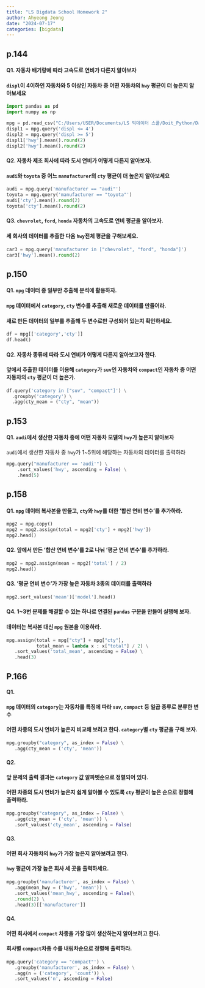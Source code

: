 ```yaml
---
title: "LS Bigdata School Homework 2"
author: Ahyeong Jeong
date: "2024-07-17"
categories: [bigdata]
---
```

## p.144
#### Q1. 자동차 배기량에 따라 고속도로 연비가 다른지 알아보자
#### `displ`이 4이하인 자동차와 5 이상인 자동차 중 어떤 자동차의 `hwy` 평균이 더 높은지 알아보세요
```python
import pandas as pd
import numpy as np
```

```python
mpg = pd.read_csv("C:/Users/USER/Documents/LS 빅데이터 스쿨/Doit_Python/Data/mpg.csv")
displ1 = mpg.query('displ <= 4')
displ2 = mpg.query('displ >= 5')
displ1['hwy'].mean().round(2)
displ2['hwy'].mean().round(2)
```

#### Q2. 자동차 제조 회사에 따라 도시 연비가 어떻게 다른지 알아보자.
#### `audi`와 `toyota` 중 어느 `manufacturer`의 `cty` 평균이 더 높은지 알아보세요
```python
audi = mpg.query('manufacturer == "audi"')
toyota = mpg.query('manufacturer == "toyota"')
audi['cty'].mean().round(2)
toyota['cty'].mean().round(2)
```

#### Q3. `chevrolet`, `ford`, `honda` 자동차의 고속도로 연비 평균을 알아보자.
#### 세 회사의 데이터를 추출한 다음 `hwy`전체 평균을 구해보세요.
```python
car3 = mpg.query('manufacturer in ["chevrolet", "ford", "honda"]')
car3['hwy'].mean().round(2)
```
## p.150
#### Q1. `mpg` 데이터 중 일부만 추출해 분석에 활용하자. 
#### `mpg` 데이터에서 `category`, `cty` 변수를 추출해 새로운 데이터를 만들어라. 
#### 새로 만든 데이터의 일부를 추출해 두 변수로만 구성되어 있는지 확인하세요. 
```python
df = mpg[['category','cty']]
df.head()
```

#### Q2. 자동차 종류에 따라 도시 연비가 어떻게 다른지 알아보고자 한다. 
#### 앞에서 추출한 데이터를 이용해 `category`가 `suv`인 자동차와 `compact`인 자동차 중 어떤 자동차의 `cty` 평균이 더 높은가. 
```python
df.query('category in ["suv", "compact"]') \
  .groupby('category') \
  .agg(cty_mean = ("cty", "mean")) 
```


## p.153
#### Q1. `audi`에서 생산한 자동차 중에 어떤 자동차 모델의 `hwy`가 높은지 알아보자
`audi`에서 생산한 자동차 중 `hwy`가 1~5위에 해당하는 자동차의 데이터를 출력하라
```python
mpg.query("manufacturer == 'audi'") \
    .sort_values('hwy', ascending = False) \
    .head(5)
```

## p.158
#### Q1. `mpg` 데이터 복사본을 만들고, `cty`와 `hwy`를 더한 '합산 연비 변수'를 추가하라.
```python
mpg2 = mpg.copy()
mpg2 = mpg2.assign(total = mpg2['cty'] + mpg2['hwy'])
mpg2.head()
```


#### Q2. 앞에서 만든 '합산 연비 변수'를 2로 나눠 '평균 연비 변수'를 추가하라.
```python
mpg2 = mpg2.assign(mean = mpg2['total'] / 2)
mpg2.head()
```

#### Q3. '평균 연비 변수'가 가장 높은 자동차 3종의 데이터를 출력하라
```python
mpg2.sort_values('mean')['model'].head()
```

#### Q4. 1~3번 문제를 해결할 수 있는 하나로 연결된 `pandas` 구문을 만들어 실행해 보자.
#### 데이터는 복사본 대신 `mpg` 원본을 이용하라. 
```python
mpg.assign(total = mpg["cty"] + mpg["cty"],
           total_mean = lambda x : x["total"] / 2) \
   .sort_values('total_mean', ascending = False) \
   .head(3)

```

## P.166 
#### Q1. 
#### `mpg` 데이터의 `category`는 자동차를 특징에 따라 `suv`, `compact` 등 일곱 종류로 분류한 변수
#### 어떤 차종의 도시 연비가 높은지 비교해 보려고 한다. `category`별 `cty` 평균을 구해 보자. 
```python
mpg.groupby("category", as_index = False) \
   .agg(cty_mean = ('cty', 'mean'))
```

#### Q2.
#### 앞 문제의 출력 결과는 `category` 값 알파벳순으로 정렬되어 있다. 
#### 어떤 차종의 도시 연비가 높은지 쉽게 알아볼 수 있도록 `cty` 평균이 높은 순으로 정렬해 출력하라. 
```python
mpg.groupby("category", as_index = False) \
   .agg(cty_mean = ('cty', 'mean')) \
   .sort_values('cty_mean', ascending = False)
```

#### Q3. 
#### 어떤 회사 자동차의 `hwy`가 가장 높은지 알아보려고 한다. 
#### `hwy` 평균이 가장 높은 회사 세 곳을 출력하세요. 
```python
mpg.groupby('manufacturer', as_index = False) \
   .agg(mean_hwy = ('hwy', 'mean')) \
   .sort_values('mean_hwy', ascending = False)\
   .round(2) \
   .head(3)[['manufacturer']]
```


#### Q4.
#### 어떤 회사에서 `compact` 차종을 가장 많이 생산하는지 알아보려고 한다. 
#### 회사별 `compact`차종 수를 내림차순으로 정렬해 출력하라. 
```python
mpg.query('category == "compact"') \
   .groupby('manufacturer', as_index = False) \
   .agg(n = ('category', 'count')) \
   .sort_values('n', ascending = False)
```




